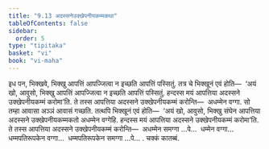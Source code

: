 ```yaml
---
title: "9.13 अदस्सनेउक्खेपनीयकम्मकथा"
tableOfContents: false
sidebar:
  order: 5
type: "tipitaka"
basket: "vi"
book: "vi-maha"
---
```



<DynamicBreadcrumb />

<Division number="415" book="vi-maha">

<Paragraph number="1852" book="vi-maha">
इध पन, भिक्खवे, भिक्खु आपत्तिं आपज्जित्वा न इच्छति आपत्तिं पस्सितुं. तत्र चे भिक्खूनं एवं होति—  ‘अयं खो, आवुसो, भिक्खु आपत्तिं आपज्जित्वा न इच्छति आपत्तिं पस्सितुं. हन्दस्स मयं आपत्तिया अदस्सने उक्खेपनीयकम्मं करोमा’ति. ते तस्स आपत्तिया अदस्सने उक्खेपनीयकम्मं करोन्ति—  अधम्मेन वग्गा. सो तम्हा आवासा अञ्ञं आवासं गच्छति. तत्थपि भिक्खूनं एवं होति—  ‘अयं खो, आवुसो, भिक्खु संघेन आपत्तिया अदस्सने उक्खेपनीयकम्मकतो अधम्मेन वग्गेहि. हन्दस्स मयं आपत्तिया अदस्सने उक्खेपनीयकम्मं करोमा’ति. ते तस्स आपत्तिया अदस्सने उक्खेपनीयकम्मं करोन्ति—  अधम्मेन समग्गा …पे…  धम्मेन वग्गा…  धम्मपतिरूपकेन वग्गा…  धम्मपतिरूपकेन समग्गा …पे… .

</Paragraph>
</Division>

<Paragraph number="1853" type="center" book="vi-maha">
चक्कं कातब्बं.
</Paragraph>